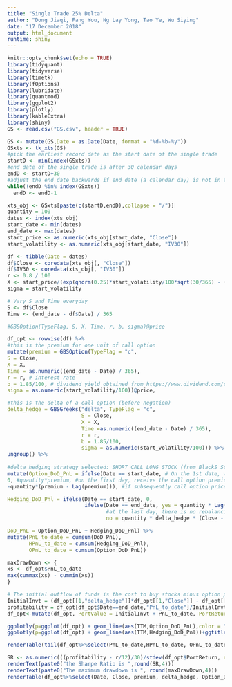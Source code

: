 ```yaml
---
title: "Single Trade 25% Delta"
author: "Dong Jiaqi, Fang You, Ng Lay Yong, Tao Ye, Wu Siying"
date: "17 December 2018"
output: html_document
runtime: shiny
---
```


```r
knitr::opts_chunk$set(echo = TRUE)
library(tidyquant)
library(tidyverse)
library(timetk)
library(fOptions)
library(lubridate)
library(quantmod)
library(ggplot2)
library(plotly)
library(kableExtra)
library(shiny)
GS <- read.csv("GS.csv", header = TRUE)
```

```r
GS <- mutate(GS,Date = as.Date(Date, format = "%d-%b-%y"))
GSxts <- tk_xts(GS)
#pick the earliest record date as the start date of the single trade
startD <- min(index(GSxts))
#end date of the single trade is after 30 calendar days
endD <- startD+30
#adjust the end date backwards if end date (a calendar day) is not in the xts
while(!endD %in% index(GSxts))
  endD <- endD-1

xts_obj <- GSxts[paste(c(startD,endD),collapse = "/")]
quantity = 100
dates <- index(xts_obj)
start_date <- min(dates)
end_date <- max(dates)
start_price <- as.numeric(xts_obj[start_date, "Close"])
start_volatility <- as.numeric(xts_obj[start_date, "IV30"])

df <- tibble(Date = dates)
df$Close <- coredata(xts_obj[, "Close"])
df$IV30 <- coredata(xts_obj[, "IV30"])
r <- 0.8 / 100
X <- start_price/(exp(qnorm(0.25)*start_volatility/100*sqrt(30/365) - (r+0.5*(start_volatility/100)^2)*30/365))
sigma = start_volatility

# Vary S and Time everyday
S <- df$Close
Time <- (end_date - df$Date) / 365

#GBSOption(TypeFlag, S, X, Time, r, b, sigma)@price

df_opt <- rowwise(df) %>%
#this is the premium for one unit of call option  
mutate(premium = GBSOption(TypeFlag = "c",
S = Close,
X = X,
Time = as.numeric((end_date - Date) / 365),
r = r, # interest rate
b = 1.85/100, # dividend yield obtained from https://www.dividend.com/dividend-stocks/financial/investment-brokerage-national/gs-goldman-sachs/
sigma = as.numeric(start_volatility/100))@price,

#this is the delta of a call option (before negation)
delta_hedge = GBSGreeks("delta", TypeFlag = "c", 
                        S = Close, 
                        X = X, 
                        Time =as.numeric((end_date - Date) / 365), 
                        r = r, 
                        b = 1.85/100, 
                        sigma = as.numeric(start_volatility/100))) %>%
ungroup() %>%
  
#delta hedging strategy selected: SHORT CALL LONG STOCK (from BlackS Scholes formula, such strategy should approximate a long position in risk free)
mutate(Option_DoD_PnL = ifelse(Date == start_date, # On the 1st date, we count the cost of buying the option
0, #quantity*premium, #on the first day, receive the call option premium and short the option
-quantity*(premium - Lag(premium))), #if subsequently call option price rises, there is a loss

Hedging_DoD_Pnl = ifelse(Date == start_date, 0, 
                         ifelse(Date == end_date, yes = quantity * Lag(delta_hedge) * (Close - Lag(Close)), 
                                #at the last day, there is no rebalancing of number of shares.
                                no = quantity * delta_hedge * (Close - Lag(Close)))), #long stock - if stock price increase, there is a profit

DoD_PnL = Option_DoD_PnL + Hedging_DoD_Pnl) %>%
mutate(PnL_to_date = cumsum(DoD_PnL),
       HPnL_to_date = cumsum(Hedging_DoD_Pnl), 
       OPnL_to_date = cumsum(Option_DoD_PnL))

maxDrawDown <- {
xs <- df_opt$PnL_to_date
max(cummax(xs) - cummin(xs))
}

# The initial outflow of funds is the cost to buy stocks minus option premium received 
InitialInvt = (df_opt[[1,"delta_hedge"]]*df_opt[[1,"Close"]] - df_opt[[1,"premium"]])*quantity #OUTFLOW of funds
profitability = df_opt[df_opt$Date==end_date,"PnL_to_date"]/InitialInvt
df_opt<-mutate(df_opt, PortValue = InitialInvt + PnL_to_date, PortReturn = DoD_PnL/Lag(PortValue), TTM = end_date- Date)

ggplotly(p=ggplot(df_opt) + geom_line(aes(TTM,Option_DoD_PnL),color = "blue") + ggtitle("option profit - TTM"))
ggplotly(p=ggplot(df_opt) + geom_line(aes(TTM,Hedging_DoD_Pnl))+ggtitle("stock profit - TTM"))

renderTable(tail(df_opt%>%select(PnL_to_date,HPnL_to_date, OPnL_to_date)%>%rename( `final pnl`=PnL_to_date,`hedging pnl`=HPnL_to_date  , `option pnl` = OPnL_to_date ),1))

SR <- as.numeric(((profitability - r/12)/30)/stdev(df_opt$PortReturn, na.rm = TRUE))
renderText(paste0("the Sharpe Ratio is ",round(SR,4)))
renderText(paste0("The maximum drawdown is ", round(maxDrawDown,4)))
renderTable(df_opt%>%select(Date, Close, premium, delta_hedge, Option_DoD_PnL, Hedging_DoD_Pnl, DoD_PnL, PnL_to_date, HPnL_to_date, OPnL_to_date, TTM))
```
